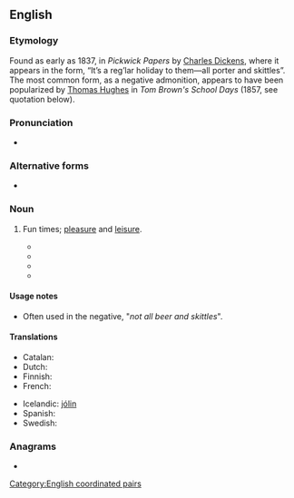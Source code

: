 ==English==

===Etymology===
Found as early as 1837, in ''Pickwick Papers'' by [[w:Charles Dickens|Charles Dickens]], where it appears in the form, “It’s a reg’lar holiday to them—all porter and skittles”. The most common form, as a negative admonition, appears to have been popularized by [[w:Thomas Hughes|Thomas Hughes]] in ''Tom Brown's School Days'' (1857, see quotation below).

===Pronunciation===
* {{audio|en|en-au-beer and skittles.ogg|Audio (AU)}}

===Alternative forms===
* {{alter|en|skittles and beer}}

===Noun===
{{en-plural noun}}

# {{lb|en|chiefly|UK|idiomatic}} Fun times; [[pleasure]] and [[leisure]].
#: {{syn|en|peaches and cream|bed of roses|bowl of cherries|sunshine and rainbows|Thesaurus:pleasure}}
#* {{quote-book|en|year=1857|author={{w|Thomas Hughes}}|title={{w|Tom Brown's School Days}}|chapter=2|chapterurl={{fullurl:s:en:Tom Brown's School Days (6th ed)/Chapter 2}}|passage=Well, well, we must bide our time. Life isn't all '''beer and skittles'''—but beer and skittles, or something better of the same sort, must form a good part of every Englishman's education.}}
#* {{quote-book|en|year=1911|author={{w|Anthony Hope}}|title=Mrs. Maxon Protests|chapter=22|page=259|pageurl=https://archive.org/details/mrsmaxonprotests00hopeuoft/page/259/mode/1up|passage=Being a soldier's wife isn't all '''beer and skittles'''.}}
#* {{quote-web|en|date=2012-03-24|author=John Walsh|url=https://www.independent.co.uk/voices/columnists/john-walsh/john-walsh-the-perils-of-reviewing-restaurants-think-of-us-dear-reader-7584107.html|title=The perils of reviewing restaurants|work=The Independent|passage=His plight reveals a truth that's often obscured by the envy of newspaper readers; that it's not all '''beer and skittles''' in restaurant-critic land.}}
#* {{quote-journal|en|date=2022 October 5|author=Nick Brodrick|title=Pendolinos: a huge role to play|journal=RAIL|issue=967|page=41|text=Such highly intensive deployment left little wriggle room, something with which Dunster is all too familiar. "It hasn't all been '''beer and skittles'''," he says dryly.}}

====Usage notes====
* Often used in the negative, "''not all beer and skittles''".

====Translations====
{{trans-top|fun times}}
* Catalan: {{t|ca|flors i violes}}
* Dutch: {{t|nl|rozengeur en maneschijn}}
* Finnish: {{t+|fi|hauskanpito}}
* French: {{t+|fr|bon temps|m}}
{{trans-mid}}
* Icelandic: [[það eru ekki alltaf jólin|jólin]]
* Spanish: {{t|es|no todo el monte es orégano}}
* Swedish: {{t|sv|dans på rosor}}
{{trans-bottom}}

===Anagrams===
* {{anagrams|en|a=abdeeeiklnrsstt|skittles and beer}}

[[Category:English coordinated pairs]]